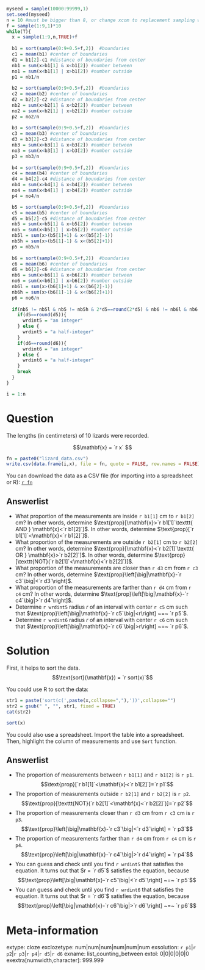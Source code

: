 ```r
myseed = sample(10000:99999,1)
set.seed(myseed)
n = 10 #must be bigger than 8, or change xcom to replacement sampling with T
f = sample(1:9,1)*10
while(T){
  x = sample(1:9,n,TRUE)+f
  
  b1 = sort(sample(0:9+0.5+f,2))  #boundaries
  c1 = mean(b1) #center of boundaries
  d1 = b1[2]-c1 #distance of boundaries from center
  nb1 = sum(x>b1[1] & x<b1[2]) #number between
  no1 = sum(x<b1[1] | x>b1[2]) #number outside
  p1 = nb1/n
  
  b2 = sort(sample(0:9+0.5+f,2))  #boundaries
  c2 = mean(b2) #center of boundaries
  d2 = b2[2]-c2 #distance of boundaries from center
  nb2 = sum(x>b2[1] & x<b2[2]) #number between
  no2 = sum(x<b2[1] | x>b2[2]) #number outside
  p2 = no2/n
  
  b3 = sort(sample(0:9+0.5+f,2))  #boundaries
  c3 = mean(b3) #center of boundaries
  d3 = b3[2]-c3 #distance of boundaries from center
  nb3 = sum(x>b3[1] & x<b3[2]) #number between
  no3 = sum(x<b3[1] | x>b3[2]) #number outside
  p3 = nb3/n
  
  b4 = sort(sample(0:9+0.5+f,2))  #boundaries
  c4 = mean(b4) #center of boundaries
  d4 = b4[2]-c4 #distance of boundaries from center
  nb4 = sum(x>b4[1] & x<b4[2]) #number between
  no4 = sum(x<b4[1] | x>b4[2]) #number outside
  p4 = no4/n

  b5 = sort(sample(0:9+0.5+f,2))  #boundaries
  c5 = mean(b5) #center of boundaries
  d5 = b5[2]-c5 #distance of boundaries from center
  nb5 = sum(x>b5[1] & x<b5[2]) #number between
  no5 = sum(x<b5[1] | x>b5[2]) #number outside
  nb5l = sum(x>(b5[1]+1) & x<(b5[2]-1))
  nb5h = sum(x>(b5[1]-1) & x<(b5[2]+1))
  p5 = nb5/n
  
  b6 = sort(sample(0:9+0.5+f,2))  #boundaries
  c6 = mean(b6) #center of boundaries
  d6 = b6[2]-c6 #distance of boundaries from center
  nb6 = sum(x>b6[1] & x<b6[2]) #number between
  no6 = sum(x<b6[1] | x>b6[2]) #number outside
  nb6l = sum(x>(b6[1]+1) & x<(b6[2]-1))
  nb6h = sum(x>(b6[1]-1) & x<(b6[2]+1))
  p6 = no6/n
  
  if(nb5 != nb5l & nb5 != nb5h & 2*d5==round(2*d5) & nb6 != nb6l & nb6 != nb6h & 2*d6==round(2*d6)){
    if(d5==round(d5)){
      wrdint5 = "an integer"
    } else {
      wrdint5 = "a half-integer"
    }
    if(d6==round(d6)){
      wrdint6 = "an integer"
    } else {
      wrdint6 = "a half-integer"
    }
    break
  }
}

i = 1:n
```


Question
========

The lengths (in centimeters) of 10 lizards were recorded.

$$\mathbf{x} = `r x` $$

```r
fn = paste0("lizard_data.csv")
write.csv(data.frame(i,x), file = fn, quote = FALSE, row.names = FALSE)
```

You can download the data as a CSV file (for importing into a spreadsheet or R): 
[`r fn`](`r fn`)

Answerlist
--------
* What proportion of the measurements are inside `r b1[1]` cm to `r b1[2]` cm? In other words, determine $\text{prop}[\mathbf{x}>`r b1[1]`\texttt{ AND } \mathbf{x}<`r b1[2]`]$. In other words, determine $\text{prop}[`r b1[1]`<\mathbf{x}<`r b1[2]`]$.
* What proportion of the measurements are outside `r b2[1]` cm to `r b2[2]` cm? In other words, determine $\text{prop}[\mathbf{x}<`r b2[1]`\texttt{ OR } \mathbf{x}>`r b2[2]`]$. In other words, determine $\text{prop}[\texttt{NOT}(`r b2[1]`<\mathbf{x}<`r b2[2]`)]$.
* What proportion of the measurements are closer than `r d3` cm from `r c3` cm? In other words, determine $\text{prop}\left[\big|\mathbf{x}-`r c3`\big|<`r d3`\right]$.
* What proportion of the measurements are farther than `r d4` cm from `r c4` cm? In other words, determine $\text{prop}\left[\big|\mathbf{x}-`r c4`\big|>`r d4`\right]$.
* Determine `r wrdint5` radius $r$ of an interval with center `r c5` cm such that $\text{prop}\left[\big|\mathbf{x}-`r c5`\big|<r\right] ~=~ `r p5`$.
* Determine `r wrdint6` radius $r$ of an interval with center `r c6` cm such that $\text{prop}\left[\big|\mathbf{x}-`r c6`\big|>r\right] ~=~ `r p6`$.


Solution
========

First, it helps to sort the data.
$$\text{sort}(\mathbf{x}) = `r sort(x)`$$

You could use R to sort the data:

```r
str1 = paste('sort(c(',paste(x,collapse=","),'))',collapse="")
str2 = gsub(" ", "", str1, fixed = TRUE)
cat(str2)
```

```r
sort(x)
```

You could also use a spreadsheet. Import the table into a spreadsheet. Then, highlight the column of measurements and use ``Sort`` function.


Answerlist
--------
* The proportion of measurements between `r b1[1]` and `r b1[2]` is `r p1`.
$$\text{prop}[`r b1[1]`<\mathbf{x}<`r b1[2]`]=`r p1`$$
* The proportion of measurements outside `r b2[1]` and `r b2[2]` is `r p2`.
$$\text{prop}[\texttt{NOT}(`r b2[1]`<\mathbf{x}<`r b2[2]`)]=`r p2`$$
* The proportion of measurements closer than `r d3` cm from `r c3` cm is `r p3`.
$$\text{prop}\left[\big|\mathbf{x}-`r c3`\big|<`r d3`\right] = `r p3`$$
* The proportion of measurements farther than `r d4` cm from `r c4` cm is `r p4`. 
$$\text{prop}\left[\big|\mathbf{x}-`r c4`\big|>`r d4`\right] = `r p4`$$
* You can guess and check until you find `r wrdint5` that satisfies the equation. It turns out that $r = `r d5`$ satisfies the equation, because $$\text{prop}\left[\big|\mathbf{x}-`r c5`\big|<`r d5`\right] ~=~ `r p5`$$
* You can guess and check until you find `r wrdint6` that satisfies the equation. It turns out that $r = `r d6`$ satisfies the equation, because $$\text{prop}\left[\big|\mathbf{x}-`r c6`\big|>`r d6`\right] ~=~ `r p6`$$


Meta-information
================
extype: cloze
exclozetype: num|num|num|num|num|num
exsolution: `r p1`|`r p2`|`r p3`|`r p4`|`r d5`|`r d6`
exname: list_counting_between
extol: 0|0|0|0|0|0
exextra[numwidth,character]: 999.999